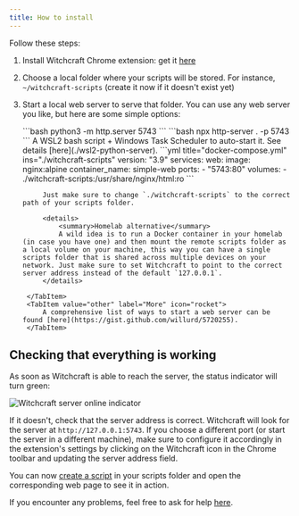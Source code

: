 ```yaml
---
title: How to install
---
```



Follow these steps:

<Steps>

1. Install Witchcraft Chrome extension: get it [here](https://chrome.google.com/webstore/detail/witchcraft-inject-js-and/hokcepcfcicnhalinladgknhaljndhpc)

2. Choose a local folder where your scripts will be stored. For instance, `~/witchcraft-scripts` (create it now if it doesn't exist yet)

3. Start a local web server to serve that folder. You can use any web server you like, but here are some simple options:

    <Tabs>
        <TabItem value="python" label="Python" icon="seti:python">
            ```bash
            python3 -m http.server 5743
            ```
        </TabItem>
        <TabItem value="nodejs" label="Node.js" icon="node">
            ```bash
            npx http-server . -p 5743
            ```
        </TabItem>
        <TabItem value="wsl2" label="WSL2" icon="seti:windows">
            A WSL2 bash script + Windows Task Scheduler to auto-start it. See details [here](./wsl2-python-server).
        </TabItem>
        <TabItem value="homelab" label="Docker" icon="seti:docker">
            ```yml title="docker-compose.yml" ins="./witchcraft-scripts"
            version: "3.9"
            services:
              web:
                image: nginx:alpine
                container_name: simple-web
                ports:
                  - "5743:80"
                volumes:
                  - ./witchcraft-scripts:/usr/share/nginx/html:ro
            ```

            Just make sure to change `./witchcraft-scripts` to the correct path of your scripts folder.

            <details>
                <summary>Homelab alternative</summary>
                A wild idea is to run a Docker container in your homelab (in case you have one) and then mount the remote scripts folder as a local volume on your machine, this way you can have a single scripts folder that is shared across multiple devices on your network. Just make sure to set Witchcraft to point to the correct server address instead of the default `127.0.0.1`.
            </details>

        </TabItem>
        <TabItem value="other" label="More" icon="rocket">
            A comprehensive list of ways to start a web server can be found [here](https://gist.github.com/willurd/5720255).
        </TabItem>
    </Tabs>
</Steps>

## Checking that everything is working

As soon as Witchcraft is able to reach the server, the status indicator will turn green:

<Image src={serverOnlineImage} alt="Witchcraft server online indicator" />

If it doesn't, check that the server address is correct. Witchcraft will look for the server at `http://127.0.0.1:5743`. If you choose a different port (or start the server in a different machine), make sure to configure it accordingly in the extension's settings by clicking on the Witchcraft icon in the Chrome toolbar and updating the server address field.

You can now [create a script](./introduction) in your scripts folder and open the corresponding web page to see it in action.

If you encounter any problems, feel free to ask for help [here](https://github.com/luciopaiva/witchcraft/issues).
